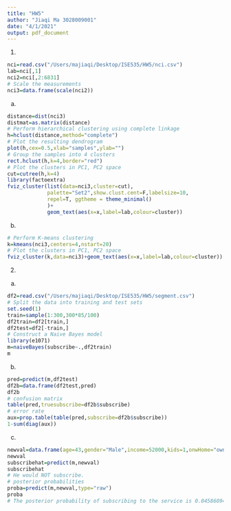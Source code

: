 ```yaml
---
title: "HW5"
author: "Jiaqi Ma 3028009001"
date: "4/1/2021"
output: pdf_document
---
```

1.
```r
nci=read.csv("/Users/majiaqi/Desktop/ISE535/HW5/nci.csv")
lab=nci[,1]
nci2=nci[,2:6831]
# Scale the measurements
nci3=data.frame(scale(nci2))
```
a)
```r
distance=dist(nci3)
distmat=as.matrix(distance)
# Perform hierarchical clustering using complete linkage
h=hclust(distance,method="complete")
# Plot the resulting dendrogram
plot(h,cex=0.5,xlab="samples",ylab="")
# Group the samples into 4 clusters
rect.hclust(h,k=4,border="red")
# Plot the clusters in PC1, PC2 space
cut=cutree(h,k=4)
library(factoextra)
fviz_cluster(list(data=nci3,cluster=cut),
             palette="Set2",show.clust.cent=F,labelsize=10,
             repel=T, ggtheme = theme_minimal()
             )+
             geom_text(aes(x=x,label=lab,colour=cluster))
```

b)
```r
# Perform K-means clustering
k=kmeans(nci3,centers=4,nstart=20)
# Plot the clusters in PC1, PC2 space
fviz_cluster(k,data=nci3)+geom_text(aes(x=x,label=lab,colour=cluster))
```

2.
a)
```r
df2=read.csv("/Users/majiaqi/Desktop/ISE535/HW5/segment.csv")
# Split the data into training and test sets
set.seed(1)
train=sample(1:300,300*85/100)
df2train=df2[train,]
df2test=df2[-train,]
# Construct a Naive Bayes model
library(e1071)
m=naiveBayes(subscribe~.,df2train)
m
```
b)
```r
pred=predict(m,df2test)
df2b=data.frame(df2test,pred)
df2b
# confusion matrix
table(pred,truesubscribe=df2b$subscribe)
# error rate
aux=prop.table(table(pred,subscribe=df2b$subscribe))
1-sum(diag(aux))
```
c)
```r
newval=data.frame(age=43,gender="Male",income=52000,kids=1,onwHome="ownNo",Segment="Suburb mix")
newval
subscribehat=predict(m,newval)
subscribehat
# He would NOT subscribe.
# posterior probabilities
proba=predict(m,newval,type="raw")
proba
# The posterior probability of subscribing to the service is 0.04586094.
```
